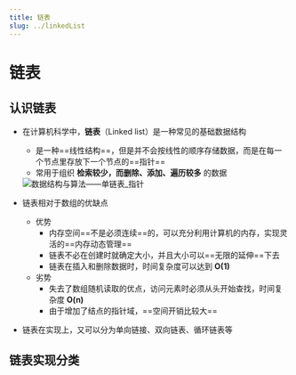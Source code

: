 ```yaml
---
title: 链表
slug: ../linkedList
---
```

# 链表

## 认识链表

- 在计算机科学中，**链表**（Linked list）是一种常见的基础数据结构

  - 是一种==线性结构==，但是并不会按线性的顺序存储数据，而是在每一个节点里存放下一个节点的==指针==
  - 常用于组织 **检索较少，而删除、添加、遍历较多** 的数据

  <img src="./images/linkedList.png" alt="数据结构与算法——单链表_指针"  />

- 链表相对于数组的优缺点

  - 优势
    - 内存空间==不是必须连续==的，可以充分利用计算机的内存，实现灵活的==内存动态管理==
    - 链表不必在创建时就确定大小，并且大小可以==无限的延伸==下去
    - 链表在插入和删除数据时，时间复杂度可以达到 **O(1)**
  - 劣势
    - 失去了数组随机读取的优点，访问元素时必须从头开始查找，时间复杂度 **O(n)**
    - 由于增加了结点的指针域，==空间开销比较大==

- 链表在实现上，又可以分为单向链接、双向链表、循环链表等



## 链表实现分类

<DocCardList />